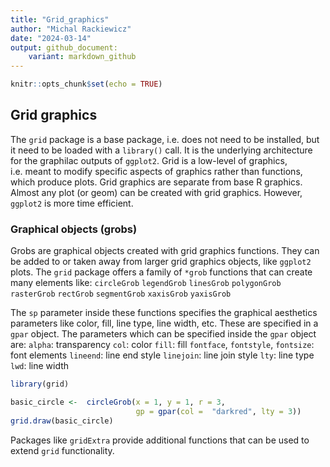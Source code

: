 ---
title: "Grid_graphics"
author: "Michal Rackiewicz"
date: "2024-03-14"
output: github_document:
    variant: markdown_github
---

```{r setup, include=FALSE}
knitr::opts_chunk$set(echo = TRUE)
```

## Grid graphics

The `grid` package is a base package, i.e. does not need to be installed, but it need to be loaded with a `library()` call. It is the underlying architecture for the graphilac outputs of `ggplot2`. Grid is a low-level of graphics, i.e. meant to modify specific aspects of graphics rather than functions, which produce plots. Grid graphics are separate from base R graphics. Almost any plot (or geom) can be created with grid graphics. However, `ggplot2` is more time efficient.

### Graphical objects (grobs)

Grobs are graphical objects created with grid graphics functions. They can be added to or taken away from larger grid graphics objects, like `ggplot2` plots. The `grid` package offers a family of `*grob` functions that can create many elements like: `circleGrob` `legendGrob` `linesGrob` `polygonGrob` `rasterGrob` `rectGrob` `segmentGrob` `xaxisGrob` `yaxisGrob`

The `sp` parameter inside these functions specifies the graphical aesthetics parameters like color, fill, line type, line width, etc. These are specified in a `gpar` object. The parameters which can be specified inside the `gpar` object are: `alpha`: transparency `col`: color `fill`: fill `fontface`, `fontstyle`, `fontsize`: font elements `lineend`: line end style `linejoin`: line join style `lty`: line type `lwd`: line width
```{r}
library(grid)
```

```{r}
basic_circle <-  circleGrob(x = 1, y = 1, r = 3, 
                            gp = gpar(col =  "darkred", lty = 3))
grid.draw(basic_circle)
```

Packages like `gridExtra` provide additional functions that can be used to extend `grid` functionality.

